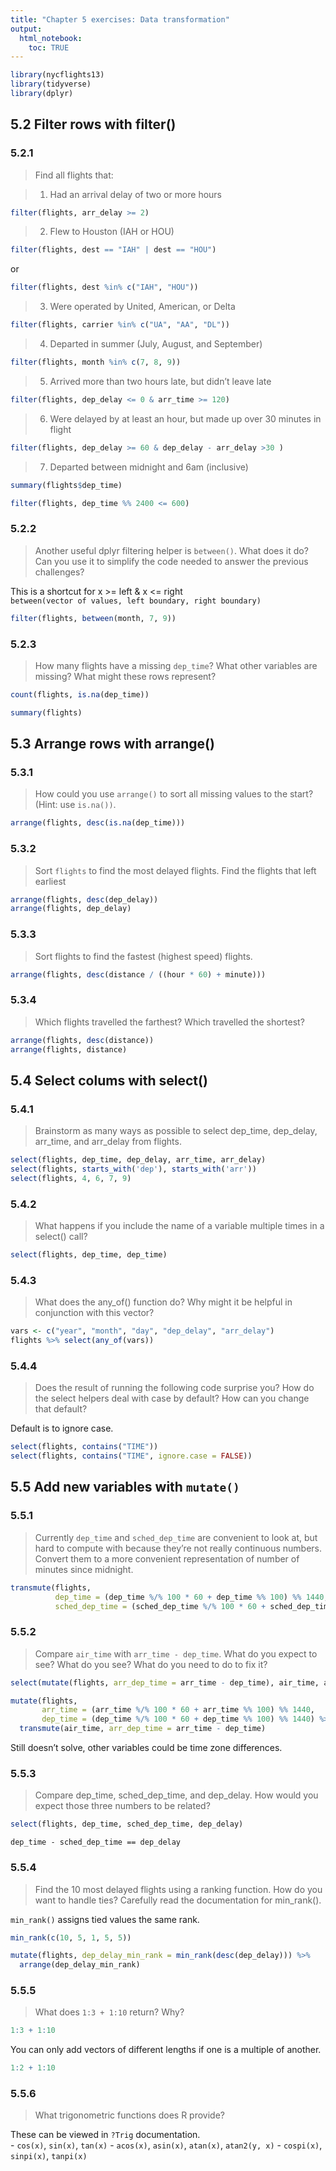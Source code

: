 ```yaml
---
title: "Chapter 5 exercises: Data transformation"
output: 
  html_notebook:
    toc: TRUE
---
```

```r
library(nycflights13)
library(tidyverse)
library(dplyr)
```

## 5.2 Filter rows with filter()

### 5.2.1
> Find all flights that:

> 1. Had an arrival delay of two or more hours

```r
filter(flights, arr_delay >= 2)
```
> 2. Flew to Houston (IAH or HOU)

```r
filter(flights, dest == "IAH" | dest == "HOU")
```  
or  

```r
filter(flights, dest %in% c("IAH", "HOU"))
```
> 3. Were operated by United, American, or Delta  

```r
filter(flights, carrier %in% c("UA", "AA", "DL"))
```
> 4. Departed in summer (July, August, and September)

```r
filter(flights, month %in% c(7, 8, 9))
```
> 5. Arrived more than two hours late, but didn’t leave late  

```r
filter(flights, dep_delay <= 0 & arr_time >= 120)
```
> 6. Were delayed by at least an hour, but made up over 30 minutes in flight

```r
filter(flights, dep_delay >= 60 & dep_delay - arr_delay >30 )
```
> 7. Departed between midnight and 6am (inclusive)  

```r
summary(flights$dep_time)
```


```r
filter(flights, dep_time %% 2400 <= 600)
```
### 5.2.2
> Another useful dplyr filtering helper is `between()`. What does it do? Can you use it to simplify the code needed to answer the previous challenges?

This is a shortcut for x >= left & x <= right  
`between(vector of values, left boundary, right boundary)`

```r
filter(flights, between(month, 7, 9))
```
### 5.2.3

> How many flights have a missing `dep_time`? What other variables are missing? What might these rows represent?

```r
count(flights, is.na(dep_time))
```

```r
summary(flights)
```
## 5.3 Arrange rows with arrange()

### 5.3.1
> How could you use `arrange()` to sort all missing values to the start? (Hint: use `is.na())`.  

```r
arrange(flights, desc(is.na(dep_time)))
```
### 5.3.2 
> Sort `flights` to find the most delayed flights. Find the flights that left earliest

```r
arrange(flights, desc(dep_delay))
arrange(flights, dep_delay)
```
### 5.3.3
> Sort flights to find the fastest (highest speed) flights.

```r
arrange(flights, desc(distance / ((hour * 60) + minute)))
```
### 5.3.4
> Which flights travelled the farthest? Which travelled the shortest?

```r
arrange(flights, desc(distance))
arrange(flights, distance)
```

## 5.4 Select colums with select()

### 5.4.1

>Brainstorm as many ways as possible to select dep_time, dep_delay, arr_time, and arr_delay from flights.

```r
select(flights, dep_time, dep_delay, arr_time, arr_delay)
select(flights, starts_with('dep'), starts_with('arr'))
select(flights, 4, 6, 7, 9)

```
### 5.4.2
>What happens if you include the name of a variable multiple times in a select() call?

```r
select(flights, dep_time, dep_time)
```
### 5.4.3

>What does the any_of() function do? Why might it be helpful in conjunction with this vector?

```r
vars <- c("year", "month", "day", "dep_delay", "arr_delay")
flights %>% select(any_of(vars))
```
### 5.4.4

> Does the result of running the following code surprise you? How do the select helpers deal with case by default? How can you change that default?

Default is to ignore case. 

```r
select(flights, contains("TIME"))
select(flights, contains("TIME", ignore.case = FALSE))
```
## 5.5 Add new variables with `mutate()`

### 5.5.1

> Currently `dep_time` and `sched_dep_time` are convenient to look at, but hard to compute with because they’re not really continuous numbers. Convert them to a more convenient representation of number of minutes since midnight.

```r
transmute(flights,
          dep_time = (dep_time %/% 100 * 60 + dep_time %% 100) %% 1440,
          sched_dep_time = (sched_dep_time %/% 100 * 60 + sched_dep_time %% 100) %% 1400)
```
### 5.5.2

> Compare `air_time` with `arr_time - dep_time`. What do you expect to see? What do you see? What do you need to do to fix it?

```r
select(mutate(flights, arr_dep_time = arr_time - dep_time), air_time, arr_dep_time)

mutate(flights, 
       arr_time = (arr_time %/% 100 * 60 + arr_time %% 100) %% 1440,
       dep_time = (dep_time %/% 100 * 60 + dep_time %% 100) %% 1440) %>% 
  transmute(air_time, arr_dep_time = arr_time - dep_time)
```
Still doesn't solve, other variables could be time zone differences.

### 5.5.3

> Compare dep_time, sched_dep_time, and dep_delay. How would you expect those three numbers to be related?

```r
select(flights, dep_time, sched_dep_time, dep_delay)
```
`dep_time - sched_dep_time == dep_delay`

### 5.5.4

> Find the 10 most delayed flights using a ranking function. How do you want to handle ties? Carefully read the documentation for min_rank().

`min_rank()` assigns tied values the same rank. 
```r
min_rank(c(10, 5, 1, 5, 5)) 
```

```r
mutate(flights, dep_delay_min_rank = min_rank(desc(dep_delay))) %>% 
  arrange(dep_delay_min_rank)
```
### 5.5.5

> What does `1:3 + 1:10` return? Why?

```r
1:3 + 1:10
```
You can only add vectors of different lengths if one is a multiple of another.
```r
1:2 + 1:10
```
### 5.5.6

> What trigonometric functions does R provide?

These can be viewed in `?Trig` documentation.  
- `cos(x)`, `sin(x)`, `tan(x)`
- `acos(x)`, `asin(x)`, `atan(x)`, `atan2(y, x)` 
- `cospi(x)`, `sinpi(x)`, `tanpi(x)`
